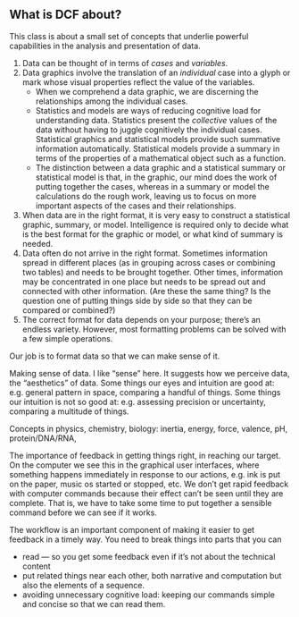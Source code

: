

## What is DCF about?

This class is about a small set of concepts that underlie powerful capabilities in the analysis and presentation of data.

1. Data can be thought of in terms of *cases* and *variables*.
#. Data graphics involve the translation of an *individual* case into a glyph or mark whose visual properties reflect the value of the variables.
    * When we comprehend a data graphic, we are discerning the relationships among the individual cases.
    * Statistics and models are ways of reducing cognitive load for understanding data.  Statistics present the *collective* values of the data without having to juggle cognitively the individual cases.  Statistical graphics and statistical models provide such summative information automatically. Statistical models provide a summary in terms of the properties of a mathematical object such as a function.
    * The distinction between a data graphic and a statistical summary or statistical model is that, in the graphic, our mind does the work of putting together the cases, whereas in a summary or model the calculations do the rough work, leaving us to focus on more important aspects of the cases and their relationships.
#. When data are in the right format, it is very easy to construct a statistical graphic, summary, or model.  Intelligence is required only to decide what is the best format for the graphic or model, or what kind of summary is needed.
#. Data often do not arrive in the right format.  Sometimes information spread in different places (as in grouping across cases or combining two tables) and needs to be brought together. Other times, information may be concentrated in one place but needs to be spread out and connected with other information. (Are these the same thing?  Is the question one of putting things side by side so that they can be compared or combined?)
#. The correct format for data depends on your purpose; there's an endless variety.  However, most formatting problems can be solved with a few simple operations.

Our job is to format data so that we can make sense of it.

Making sense of data.  I like "sense" here.  It suggests how we perceive data, the "aesthetics" of data.  Some things our eyes and intuition are good at: e.g. general pattern in space, comparing a handful of things.  Some things our intuition is not so good at: e.g. assessing precision or uncertainty, comparing a multitude of things.

Concepts in physics, chemistry, biology: inertia, energy, force, valence, pH, protein/DNA/RNA, 

The importance of feedback in getting things right, in reaching our target.  On the computer we see this in the graphical user interfaces, where something happens immediately in response to our actions, e.g. ink is put on the paper, music os started or stopped, etc.  We don't get rapid feedback with computer commands because their effect can't be seen until they are complete.  That is, we have to take some time to put together a sensible command before we can see if it works.

The workflow is an important component of making it easier to get feedback in a timely way.  You need to break things into parts that you can 

* read --- so you get some feedback even if it's not about the technical content
* put related things near each other, both narrative and computation but also the elements of a sequence.
* avoiding unnecessary cognitive load: keeping our commands simple and concise so that we can read them.
